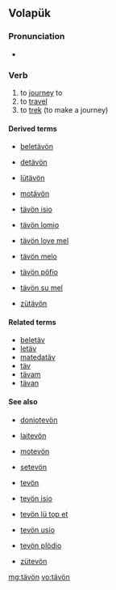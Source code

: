 ==Volapük==

===Pronunciation===
* {{IPA|/tɛˈvøn/|lang=vo}}

===Verb===
{{context|intransitive|lang=vo}} {{head|vo|verb}}

# to [[journey]] to
# to [[travel]]
# to [[trek]] (to make a journey)

====Derived terms====
* {{context|transitive|lang=vo}} [[beletävön]]
* {{context|intransitive|lang=vo}} [[detävön]]
* {{context|intransitive|lang=vo}} [[lütävön]]
* {{context|intransitive|lang=vo}} [[motävön]]
* {{context|intransitive|lang=vo}} [[tävön isio]]
* {{context|intransitive|lang=vo}} [[tävön lomio]]
* {{context|intransitive|lang=vo}} [[tävön love mel]]
* {{context|intransitive|lang=vo}} [[tävön melo]]
* {{context|intransitive|lang=vo}} [[tävön pöfio]]
* {{context|intransitive|lang=vo}} [[tävön su mel]]
* {{context|transitive|lang=vo}} [[zütävön]]

====Related terms====
* [[beletäv]]
* [[letäv]]
* [[matedatäv]]
* [[täv]]
* [[tävam]]
* [[tävan]]

====See also====
* {{context|intransitive|lang=vo}} [[doniotevön]]
* {{context|intransitive|lang=vo}} [[laitevön]]
* {{context|intransitive|lang=vo}} [[motevön]]
* {{context|intransitive|lang=vo}} [[setevön]]
* {{context|intransitive|lang=vo}} [[tevön]]
* {{context|intransitive|lang=vo}} [[tevön isio]]
* {{context|intransitive|lang=vo}} [[tevön lü top et]]
* {{context|intransitive|lang=vo}} [[tevön usio]]
* {{context|intransitive|lang=vo}} [[tevön plödio]]
* {{context|intransitive|lang=vo}} [[zütevön]]

[[mg:tävön]]
[[vo:tävön]]